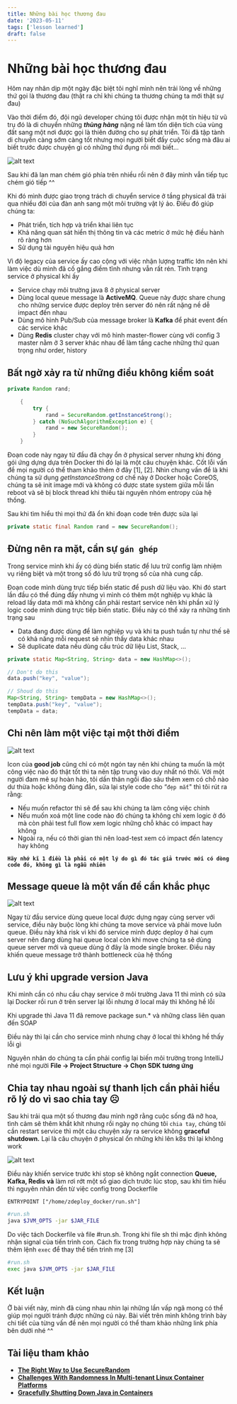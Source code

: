 ```yaml
---
title: Những bài học thương đau
date: '2023-05-11'
tags: ['lesson learned']
draft: false
---
```


# Những bài học thương đau

Hôm nay nhân dịp một ngày đặc biệt tôi nghĩ mình nên trải lòng về những thứ gọi là thương đau (thật ra chỉ khi chúng ta thương chúng ta mới thật sự đau) 

Vào thời điểm đó, đội ngũ developer chúng tôi được nhận một tín hiệu từ vũ trụ đó là di chuyển những ***thùng hàng*** nặng nề làm tốn diện tích của vùng đất sang một nơi được gọi là thiên đường cho sự phát triển. Tôi đã tập tành di chuyển càng sớm càng tốt nhưng mọi người biết đấy cuộc sống mà đâu ai biết trước được chuyện gì có những thứ đụng rồi mới biết… 

![alt text](/static/images/blog/lession-learned-1.png)

Sau khi đã lan man chém gió phía trên nhiều rồi nên ở đây mình vẫn tiếp tục chém gió tiếp ^^

Khi đó mình được giao trọng trách di chuyển service ở tầng physical đã trải qua nhiều đời của đàn anh sang một môi trường vật lý ảo. Điều đó giúp chúng ta:

- Phát triển, tích hợp và triển khai liên tục
- Khả năng quan sát hiển thị thông tin và các metric ở mức hệ điều hành rõ ràng hơn
- Sử dụng tài nguyên hiệu quả hơn

Vì độ legacy của service ấy cao cộng với việc nhận lượng traffic lớn nên khi làm việc dù mình đã cố gắng điềm tĩnh nhưng vẫn rất rén. Tình trạng service ở physical khi ấy 

- Service chạy môi trường java 8 ở physical server
- Dùng local queue message là **ActiveMQ**. Queue này được share chung cho những service được deploy trên server đó nên rất nặng nề dễ impact đến nhau
- Dùng mô hình Pub/Sub của message broker là **Kafka** để phát event đến các service khác
- Dùng **Redis** cluster chạy với mô hình master-flower cùng với config 3 master nằm ở 3 server khác nhau để làm tầng cache những thứ quan trọng như order, history

## Bất ngờ xảy ra từ những điều không kiểm soát

```java
private Random rand;

    {
        try {
            rand = SecureRandom.getInstanceStrong();
        } catch (NoSuchAlgorithmException e) {
            rand = new SecureRandom();
        }
    }
```

Đoạn code này ngay từ đầu đã chạy ổn ở physical server nhưng khi đóng gói ứng dựng dựa trên Docker thì đó lại là một câu chuyện khác. Cốt lỗi vấn đề mọi người có thể tham khảo thêm ở đây [1], [2]. Nhìn chung vấn đề là khi chúng ta sử dụng *getInstanceStrong* cơ chế này ở Docker hoặc CoreOS, chúng ta sẽ init image mới và không có được state system giữa mỗi lần reboot và sẽ bị block thread khi thiếu tài nguyên nhóm entropy của hệ thống. 

Sau khi tìm hiểu thì mọi thứ đã ổn khi đoạn code trên được sửa lại

```java
private static final Random rand = new SecureRandom();
```

## Đừng nên ra mặt, cần sự `gán ghép`

Trong service mình khi ấy có dùng biến static để lưu trữ config làm nhiệm vụ riêng biệt và một trong số đó lưu trữ trọng số của nhà cung cấp.

Đoạn code mình dùng trực tiếp biến static để push dữ liệu vào. Khi đó start lần đầu có thể đúng đấy nhưng vì mình có thêm một nghiệp vụ khác là reload lấy data mới mà không cần phải restart service nên khi phần xử lý logic code mình dùng trực tiếp biến static. Điều này có thể xảy ra những tình trạng sau

- Data đang được dùng để làm nghiệp vụ và khi ta push tuần tự như thế sẽ có khả năng mỗi request sẽ nhìn thấy data khác nhau
- Sẽ duplicate data nếu dùng cấu trúc dữ liệu List, Stack, …

```java
private static Map<String, String> data = new HashMap<>();

// Don't do this
data.push("key", "value");

// Shoud do this
Map<String, String> tempData = new HashMap<>();
tempData.push("key", "value");
tempData = data;
```

## Chỉ nên làm một việc tại một thời điểm

![alt text](/static/images/blog/lession-learned-2.png)

Icon của **good job** cũng chỉ có một ngón tay nên khi chúng ta muốn là một công việc nào đó thật tốt thì ta nên tập trung vào duy nhất nó thôi. Với một người đam mê sự hoàn hảo, tôi dấn thân ngồi đào sâu thêm xem có chỗ nào dư thừa hoặc không đúng đắn, sửa lại style code cho “`đẹp mắt`" thì tôi rút ra rằng:

- Nếu muốn refactor thì sẽ để sau khi chúng ta làm công việc chính
- Nếu muốn xoá một line code nào đó chúng ta không chỉ xem logic ở đó mà còn phải test full flow xem logic những chỗ khác có impact hay không
- Ngoài ra, nếu có thời gian thì nên load-test xem có impact đến latency hay không

**`Hãy nhớ kĩ 1 điều là phải có một lý do gì đó tác giả trước mới có dòng code đó, không gì là ngẫu nhiên`**

## Message queue là một vấn đề cần khắc phục

![alt text](/static/images/blog/lession-learned-4.png)

Ngay từ đầu service dùng queue local được dựng ngay cùng server với service, điều này buộc lòng khi chúng ta move service và phải move luôn queue. Điều này khá risk vì khi đó service mình được deploy ở hai cụm server nên đang dùng hai queue local còn khi move chúng ta sẽ dùng queue server mới và queue dùng ở đây là mode single broker. Điều này khiến queue message trở thành bottleneck của hệ thống

## Lưu ý khi upgrade version Java

Khi mình cần có nhu cầu chạy service ở môi trường Java 11 thì mình có sửa lại Docker rồi run ở trên server lại lỗi nhưng ở local máy thì không hề lỗi 

Khi upgrade thì Java 11 đã remove package sun.* và những class liên quan đến SOAP 

Điều này thì lại cần cho service mình nhưng chạy ở local thì không hề thấy lỗi gì 

Nguyên nhân do chúng ta cần phải config lại biến môi trường trong IntelliJ nhé mọi người **File → Project Structure → Chọn SDK tương ứng** 

## Chia tay nhau ngoài sự thanh lịch cần phải hiểu rõ lý do vì sao chia tay ☹️

Sau khi trải qua một số thương đau mình ngỡ rằng cuộc sống đã nỡ hoa, tình cảm sẽ thêm khắt khít nhưng rồi ngày nọ chúng tôi `chia tay`, chúng tôi cần restart service thì một câu chuyện xảy ra service không **graceful shutdown.** Lại là câu chuyện ở physical ổn những khi lên k8s thì lại không work 

![alt text](/static/images/blog/lession-learned-3.png)

Điều này khiến service trước khi stop sẽ không ngắt connection **Queue, Kafka, Redis và** làm rơi rớt một số giao dịch trước lúc stop, sau khi tìm hiểu thì nguyên nhân đến từ việc config trong Dockerfile 

```docker
ENTRYPOINT ["/home/zdeploy_docker/run.sh"]
```

```bash
#run.sh
java $JVM_OPTS -jar $JAR_FILE
```

Do việc tách Dockerfile và file #run.sh. Trong khi file sh thì mặc định không nhận signal của tiến trình con. Cách fix trong trường hợp này chúng ta sẽ thêm lệnh `exec` để thay thể tiến trình mẹ [3]

```bash
#run.sh
exec java $JVM_OPTS -jar $JAR_FILE
```

## Kết luận

Ở bài viết này, mình đã cùng nhau nhìn lại những lần vấp ngã mong có thể giúp mọi người tránh được những cú này. Bài viết trên mình không trình bày chi tiết của từng vấn đề nên mọi người có thể tham khảo những link phía bên dưới nhé ^^

## Tài liệu tham khảo

- **[The Right Way to Use SecureRandom](https://tersesystems.com/blog/2015/12/17/the-right-way-to-use-securerandom/#:~:text=SHA1PRNG)**
- **[Challenges With Randomness In Multi-tenant Linux Container Platforms](https://tanzu.vmware.com/content/blog/challenges-with-randomness-in-multi-tenant-linux-container-platforms)**
- **[Gracefully Shutting Down Java in Containers](https://dzone.com/articles/gracefully-shutting-down-java-in-containers)**